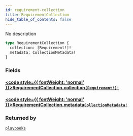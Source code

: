 ```yaml
---
id: requirement-collection
title: RequirementCollection
hide_table_of_contents: false
---
```








No description

```graphql
type RequirementCollection {
  collection: [Requirement!]!
  metadata: CollectionMetadata!
}
```


### Fields

#### [<code style={{ fontWeight: 'normal' }}>RequirementCollection.<b>collection</b></code>](#)<Bullet />[`[Requirement!]!`](/api/graphql/documentation/objects/requirement) <Badge class="secondary" text="non-null"/> <Badge class="secondary" text="object"/>
> 
> 

#### [<code style={{ fontWeight: 'normal' }}>RequirementCollection.<b>metadata</b></code>](#)<Bullet />[`CollectionMetadata!`](/api/graphql/documentation/objects/collection-metadata) <Badge class="secondary" text="non-null"/> <Badge class="secondary" text="object"/>
> 
> 



### Returned by

[`playbooks`](/api/graphql/documentation/queries/playbooks)  <Badge class="secondary" text="query"/>



